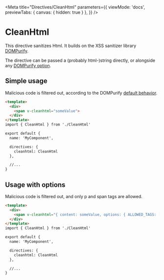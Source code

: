 
<Meta
    title="Directives/CleanHtml"
    parameters={{
        viewMode: 'docs',
        previewTabs: {
            canvas: {
                hidden: true
            }
        },
    }} />

# CleanHtml

This directive sanitizes Html. It builds on the XSS sanitizer library [DOMPurify](https://github.com/cure53/DOMPurify).

The directive can be passed a (probably html-)string directly, or alongside any [DOMPurify option](https://github.com/cure53/DOMPurify#can-i-configure-dompurify).

## Simple usage

Malicious code is filtered out, according to the DOMPurify [default behavior](https://github.com/cure53/DOMPurify#some-purification-samples-please).

```html
<template>
  <div>
    <span v-cleanhtml="someValue">
  </div>
</template>
import { CleanHtml } from './CleanHtml'

export default {
  name: 'MyComponent',

  directives: {
    cleanhtml: CleanHtml
  },

  //...
}
```

## Usage with options

Malicious code is filtered out, and only p and span tags are allowed.

```html
<template>
  <div>
    <span v-cleanhtml="{ content: someValue, options: { ALLOWED_TAGS: ['p', 'span'] }">
  </div>
</template>
import { CleanHtml } from './CleanHtml'

export default {
  name: 'MyComponent',

  directives: {
    cleanhtml: CleanHtml
  },

  //...
}
```
